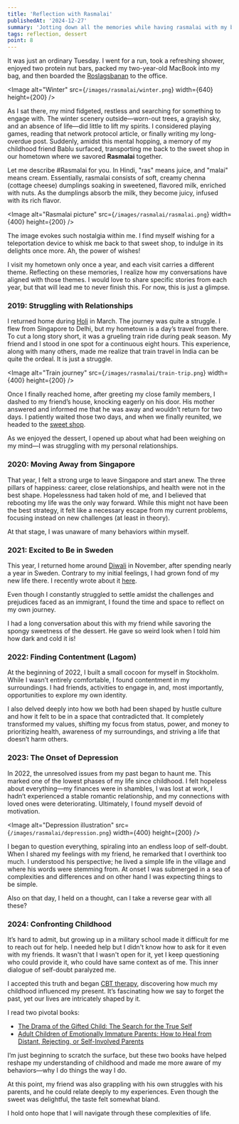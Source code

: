 ```yaml
---
title: 'Reflection with Rasmalai'
publishedAt: '2024-12-27'
summary: 'Jotting down all the memories while having rasmalai with my best friend'
tags: reflection, dessert
point: 8
---
```


It was just an ordinary Tuesday. I went for a run, took a refreshing shower, enjoyed two protein nut bars, packed my two-year-old MacBook into my bag, and then boarded the [Roslagsbanan](https://sl.se/reseplanering/var-trafik/roslagsbanan) to the office.

<Image
  alt="Winter"
  src={`/images/rasmalai/winter.png`}
  width={640}
  height={200}
/>

As I sat there, my mind fidgeted, restless and searching for something to engage with. The winter scenery outside—worn-out trees, a grayish sky, and an absence of life—did little to lift my spirits. I considered playing games, reading that network protocol article, or finally writing my long-overdue post. Suddenly, amidst this mental hopping, a memory of my childhood friend Bablu surfaced, transporting me back to the sweet shop in our hometown where we savored **Rasmalai** together.

Let me describe #Rasmalai for you. In Hindi, "ras" means juice, and "malai" means cream. Essentially, rasmalai consists of soft, creamy chenna (cottage cheese) dumplings soaking in sweetened, flavored milk, enriched with nuts. As the dumplings absorb the milk, they become juicy, infused with its rich flavor.

<Image
  alt="Rasmalai picture"
  src={`/images/rasmalai/rasmalai.png`}
  width={400}
  height={200}
/>

The image evokes such nostalgia within me. I find myself wishing for a teleportation device to whisk me back to that sweet shop, to indulge in its delights once more. Ah, the power of wishes!

I visit my hometown only once a year, and each visit carries a different theme. Reflecting on these memories, I realize how my conversations have aligned with those themes. I would love to share specific stories from each year, but that will lead me to never finish this. For now, this is just a glimpse.

### 2019: Struggling with Relationships
I returned home during [Holi](https://en.wikipedia.org/wiki/Holi) in March. The journey was quite a struggle. I flew from Singapore to Delhi, but my hometown is a day’s travel from there. To cut a long story short, it was a grueling train ride during peak season. My friend and I stood in one spot for a continuous eight hours. This experience, along with many others, made me realize that train travel in India can be quite the ordeal. It is just a struggle.

<Image
  alt="Train journey"
  src={`/images/rasmalai/train-trip.png`}
  width={400}
  height={200}
/>

Once I finally reached home, after greeting my close family members, I dashed to my friend’s house, knocking eagerly on his door. His mother answered and informed me that he was away and wouldn’t return for two days. I patiently waited those two days, and when we finally reunited, we headed to the [sweet shop](https://maps.app.goo.gl/pzN1F1tLYFZC7EJv9).

As we enjoyed the dessert, I opened up about what had been weighing on my mind—I was struggling with my personal relationships.

### 2020: Moving Away from Singapore
That year, I felt a strong urge to leave Singapore and start anew. The three pillars of happiness: career, close relationships, and health were not in the best shape. Hopelessness had taken hold of me, and I believed that rebooting my life was the only way forward. While this might not have been the best strategy, it felt like a necessary escape from my current problems, focusing instead on new challenges (at least in theory).

At that stage, I was unaware of many behaviors within myself.

### 2021: Excited to Be in Sweden
This year, I returned home around [Diwali](https://en.wikipedia.org/wiki/Diwali) in November, after spending nearly a year in Sweden. Contrary to my initial feelings, I had grown fond of my new life there. I recently wrote about it [here](https://www.rahul.bio/blog/why-stockholm).

Even though I constantly struggled to settle amidst the challenges and prejudices faced as an immigrant, I found the time and space to reflect on my own journey.

I had a long conversation about this with my friend while savoring the spongy sweetness of the dessert. He gave so weird look when I told him how dark and cold it is!

### 2022: Finding Contentment (Lagom)
At the beginning of 2022, I built a small cocoon for myself in Stockholm. While I wasn’t entirely comfortable, I found contentment in my surroundings. I had friends, activities to engage in, and, most importantly, opportunities to explore my own identity.

I also delved deeply into how we both had been shaped by hustle culture and how it felt to be in a space that contradicted that. It completely transformed my values, shifting my focus from status, power, and money to prioritizing health, awareness of my surroundings, and striving a life that doesn’t harm others.

### 2023: The Onset of Depression
In 2022, the unresolved issues from my past began to haunt me. This marked one of the lowest phases of my life since childhood. I felt hopeless about everything—my finances were in shambles, I was lost at work, I hadn’t experienced a stable romantic relationship, and my connections with loved ones were deteriorating. Ultimately, I found myself devoid of motivation.

<Image
  alt="Depression illustration"
  src={`/images/rasmalai/depression.png`}
  width={400}
  height={200}
/>

I began to question everything, spiraling into an endless loop of self-doubt. When I shared my feelings with my friend, he remarked that I overthink too much. I understood his perspective; he lived a simple life in the village and where his words were stemming from. At onset I was submerged in a sea of complexities and differences and on other hand I was expecting things to be simple.

<Callout emoji="😔">

Also on that day, I held on a thought, can I take a reverse gear with all these?

</Callout>

### 2024: Confronting Childhood
It’s hard to admit, but growing up in a military school made it difficult for me to reach out for help. I needed help but I didn't know how to ask for it even with my friends. It wasn't that I wasn't open for it, yet I keep questioning who could provide it, who could have same context as of me. This inner dialogue of self-doubt paralyzed me.

I accepted this truth and began [CBT therapy](https://www.nhs.uk/mental-health/talking-therapies-medicine-treatments/talking-therapies-and-counselling/cognitive-behavioural-therapy-cbt/overview/), discovering how much my childhood influenced my present. It’s fascinating how we say to forget the past, yet our lives are intricately shaped by it.

I read two pivotal books:

* [The Drama of the Gifted Child: The Search for the True Self](https://www.goodreads.com/book/show/4887.The_Drama_of_the_Gifted_Child)
* [Adult Children of Emotionally Immature Parents: How to Heal from Distant, Rejecting, or Self-Involved Parents](https://www.goodreads.com/book/show/23129659-adult-children-of-emotionally-immature-parents)

I’m just beginning to scratch the surface, but these two books have helped reshape my understanding of childhood and made me more aware of my behaviors—why I do things the way I do.

At this point, my friend was also grappling with his own struggles with his parents, and he could relate deeply to my experiences. Even though the sweet was delightful, the taste felt somewhat bland.

I hold onto hope that I will navigate through these complexities of life. 
